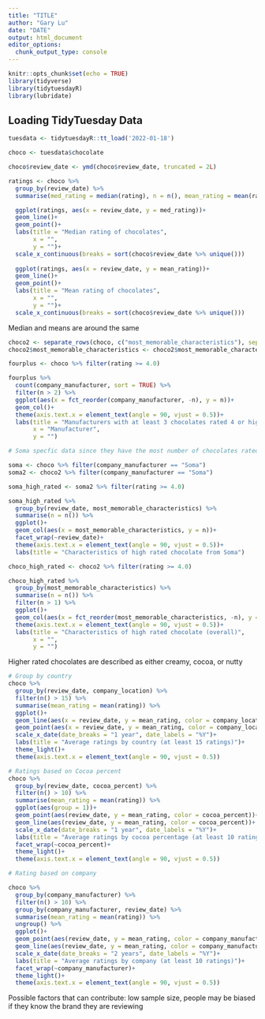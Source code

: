 ```yaml
---
title: "TITLE"
author: "Gary Lu"
date: "DATE"
output: html_document
editor_options: 
  chunk_output_type: console
---
```


```r
knitr::opts_chunk$set(echo = TRUE)
library(tidyverse)
library(tidytuesdayR)
library(lubridate)
```

## Loading TidyTuesday Data

```r
tuesdata <- tidytuesdayR::tt_load('2022-01-18')

choco <- tuesdata$chocolate
```

```r
choco$review_date <- ymd(choco$review_date, truncated = 2L)

ratings <- choco %>% 
  group_by(review_date) %>% 
  summarise(med_rating = median(rating), n = n(), mean_rating = mean(rating), sd = sd(rating))

  ggplot(ratings, aes(x = review_date, y = med_rating))+
  geom_line()+
  geom_point()+
  labs(title = "Median rating of chocolates",
       x = "",
       y = "")+
  scale_x_continuous(breaks = sort(choco$review_date %>% unique()))
  
  ggplot(ratings, aes(x = review_date, y = mean_rating))+
  geom_line()+
  geom_point()+
  labs(title = "Mean rating of chocolates",
       x = "",
       y = "")+
  scale_x_continuous(breaks = sort(choco$review_date %>% unique()))
```

Median and means are around the same

```r
choco2 <- separate_rows(choco, c("most_memorable_characteristics"), sep = ",")
choco2$most_memorable_characteristics <- choco2$most_memorable_characteristics %>% str_trim()
```


```r
fourplus <- choco %>% filter(rating >= 4.0)

fourplus %>% 
  count(company_manufacturer, sort = TRUE) %>% 
  filter(n > 2) %>% 
  ggplot(aes(x = fct_reorder(company_manufacturer, -n), y = n))+
  geom_col()+
  theme(axis.text.x = element_text(angle = 90, vjust = 0.5))+
  labs(title = "Manufacturers with at least 3 chocolates rated 4 or higher",
       x = "Manufacturer",
       y = "")
```

```r
# Soma specfic data since they have the most number of chocolates rated 4 or higher

soma <- choco %>% filter(company_manufacturer == "Soma")
soma2 <- choco2 %>% filter(company_manufacturer == "Soma")

soma_high_rated <- soma2 %>% filter(rating >= 4.0)

soma_high_rated %>% 
  group_by(review_date, most_memorable_characteristics) %>% 
  summarise(n = n()) %>% 
  ggplot()+
  geom_col(aes(x = most_memorable_characteristics, y = n))+
  facet_wrap(~review_date)+
  theme(axis.text.x = element_text(angle = 90, vjust = 0.5))+
  labs(title = "Characteristics of high rated chocolate from Soma")
```


```r
choco_high_rated <- choco2 %>% filter(rating >= 4.0)

choco_high_rated %>% 
  group_by(most_memorable_characteristics) %>% 
  summarise(n = n()) %>% 
  filter(n > 1) %>% 
  ggplot()+
  geom_col(aes(x = fct_reorder(most_memorable_characteristics, -n), y = n))+
  theme(axis.text.x = element_text(angle = 90, vjust = 0.5))+
  labs(title = "Characteristics of high rated chocolate (overall)",
       x = "",
       y = "")
```

Higher rated chocolates are described as either creamy, cocoa, or nutty


```r
# Group by country
choco %>% 
  group_by(review_date, company_location) %>% 
  filter(n() > 15) %>% 
  summarise(mean_rating = mean(rating)) %>% 
  ggplot()+
  geom_line(aes(x = review_date, y = mean_rating, color = company_location))+
  geom_point(aes(x = review_date, y = mean_rating, color = company_location))+
  scale_x_date(date_breaks = "1 year", date_labels = "%Y")+
  labs(title = "Average ratings by country (at least 15 ratings)")+
  theme_light()+
  theme(axis.text.x = element_text(angle = 90, vjust = 0.5))
```

```r
# Ratings based on Cocoa percent
choco %>% 
  group_by(review_date, cocoa_percent) %>%
  filter(n() > 10) %>% 
  summarise(mean_rating = mean(rating)) %>% 
  ggplot(aes(group = 1))+
  geom_point(aes(review_date, y = mean_rating, color = cocoa_percent))+
  geom_line(aes(review_date, y = mean_rating, color = cocoa_percent))+
  scale_x_date(date_breaks = "1 year", date_labels = "%Y")+
  labs(title = "Average ratings by cocoa percentage (at least 10 ratings)")+
  facet_wrap(~cocoa_percent)+
  theme_light()+
  theme(axis.text.x = element_text(angle = 90, vjust = 0.5))
```

```r
# Rating based on company

choco %>% 
  group_by(company_manufacturer) %>%
  filter(n() > 10) %>% 
  group_by(company_manufacturer, review_date) %>% 
  summarise(mean_rating = mean(rating)) %>% 
  ungroup() %>% 
  ggplot()+
  geom_point(aes(review_date, y = mean_rating, color = company_manufacturer))+
  geom_line(aes(review_date, y = mean_rating, color = company_manufacturer))+
  scale_x_date(date_breaks = "2 years", date_labels = "%Y")+
  labs(title = "Average ratings by company (at least 10 ratings)")+
  facet_wrap(~company_manufacturer)+
  theme_light()+
  theme(axis.text.x = element_text(angle = 90, vjust = 0.5))

```

Possible factors that can contribute: low sample size, people may be biased if they know the brand they are reviewing